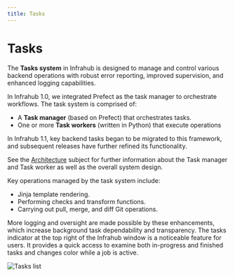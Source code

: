 ```yaml
---
title: Tasks
---
```


# Tasks

The **Tasks system** in Infrahub is designed to manage and control various backend operations with robust error reporting, improved supervision, and enhanced logging capabilities.

In Infrahub 1.0, we integrated Prefect as the task manager to orchestrate workflows. The task system is comprised of:

* A **Task manager** (based on Prefect) that orchestrates tasks.
* One or more **Task workers** (written in Python) that execute operations

In Infrahub 1.1, key backend tasks began to be migrated to this framework, and subsequent releases have further refined its functionality.

See the [Architecture](/topics/architecture) subject for further information about the Task manager and Task worker as well as the overall system design.

Key operations managed by the task system include:

* Jinja template rendering.
* Performing checks and transform functions.
* Carrying out pull, merge, and diff Git operations.

More logging and oversight are made possible by these enhancements, which increase background task dependability and transparency.
The tasks indicator at the top right of the Infrahub window is a noticeable feature for users. It provides a quick access to examine both in-progress and finished tasks and changes color while a job is active.

![Tasks list](../media/tasks_list.png)
